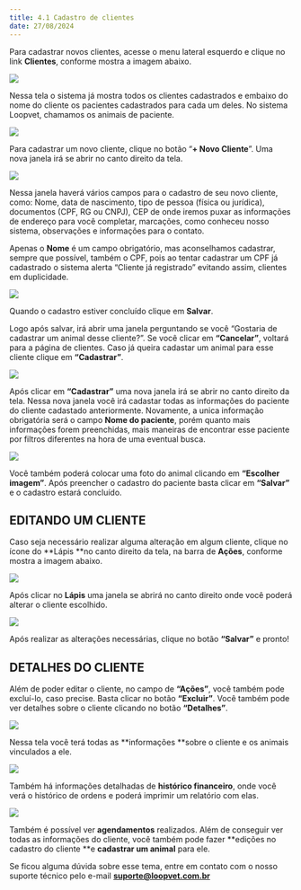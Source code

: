 ```yaml
---
title: 4.1 Cadastro de clientes
date: 27/08/2024
---
```


Para cadastrar novos clientes, acesse o menu lateral esquerdo e clique no link **Clientes**, conforme mostra a imagem abaixo.

<img src="/imagem-1.0-link-clientes.webp" />

Nessa tela o sistema já mostra todos os clientes cadastrados e embaixo do nome do cliente os pacientes cadastrados para cada um deles. No sistema Loopvet, chamamos os animais de paciente.

<img src="/imagem-1.1-tela-clientes.webp" />

Para cadastrar um novo cliente, clique no botão “**+ Novo Cliente**”. Uma nova janela irá se abrir no canto direito da tela.

<img src="/imagem-1.2-novo-cliente.webp" />

Nessa janela haverá vários campos para o cadastro de seu novo cliente, como: Nome, data de nascimento, tipo de pessoa (física ou jurídica), documentos (CPF, RG ou CNPJ), CEP de onde iremos puxar as informações de endereço para você completar, marcações, como conheceu nosso sistema, observações e informações para o contato.

Apenas o **Nome** é um campo obrigatório, mas aconselhamos cadastrar, sempre que possível, também o CPF, pois ao tentar cadastrar um CPF já cadastrado o sistema alerta “Cliente já registrado” evitando assim, clientes em duplicidade.

<img src="/imagem-1.3--tela-de-cadastro-de-clientes-cliente-ja-registrado-1.webp" />

Quando o cadastro estiver concluído clique em **Salvar**.

Logo após salvar, irá abrir uma janela perguntando se você “Gostaria de cadastrar um animal desse cliente?”. Se você clicar em **“Cancelar”**, voltará para a página de clientes. Caso já queira cadastar um animal para esse cliente clique em **“Cadastrar”**.

<img src="/imagem-1.4--tela-pos-cadastro.webp" />

Após clicar em **“Cadastrar”** uma nova janela irá se abrir no canto direito da tela. Nessa nova janela você irá cadastar todas as informações do paciente do cliente cadastado anteriormente. Novamente, a unica informação obrigatória será o campo **Nome do paciente**, porém quanto mais informações forem preenchidas, mais maneiras de encontrar esse paciente por filtros diferentes na hora de uma eventual busca.

<img src="/imagem-1.5--cadastrar-novo-paciente.webp" />

Você também poderá colocar uma foto do animal clicando em **“Escolher imagem”**. Após preencher o cadastro do paciente basta clicar em **“Salvar”** e o cadastro estará concluído.

<h2>EDITANDO UM CLIENTE</h2>

Caso seja necessário realizar alguma alteração em algum cliente, clique no ícone do **Lápis **no canto direito da tela, na barra de **Ações**, conforme mostra a imagem abaixo.

<img src="/imagem-1.6--alterar-cliente.webp" />

Após clicar no **Lápis** uma janela se abrirá no canto direito onde você poderá alterar o cliente escolhido.

<img src="/imagem-1.7--janela-de-alteracao-de-cliente-1.webp" />

Após realizar as alterações necessárias, clique no botão **“Salvar”** e pronto!

<h2>DETALHES DO CLIENTE</h2>

Além de poder editar o cliente, no campo de **“Ações”**, você também pode excluí-lo, caso precise. Basta clicar no botão **“Excluir”**. Você também pode ver detalhes sobre o cliente clicando no botão **“Detalhes”**.

<img src="/imagem-1.8--acoes-na-pagina-de-clientes.webp" />

Nessa tela você terá todas as **informações **sobre o cliente e os animais vinculados a ele.

<img src="/imagem-1.9--detalhes-do-cliente.webp" />

Também há informações detalhadas de **histórico financeiro**, onde você verá o histórico de ordens e poderá imprimir um relatório com elas.

<img src="/imagem-1.10--detalhes-do-cliente-historico-financeiro.webp" />

Também é possível ver **agendamentos** realizados. Além de conseguir ver todas as informações do cliente, você também pode fazer **edições no cadastro do cliente **e **cadastrar um animal** para ele.

Se ficou alguma dúvida sobre esse tema, entre em contato com o nosso suporte técnico pelo e-mail **suporte@loopvet.com.br**
